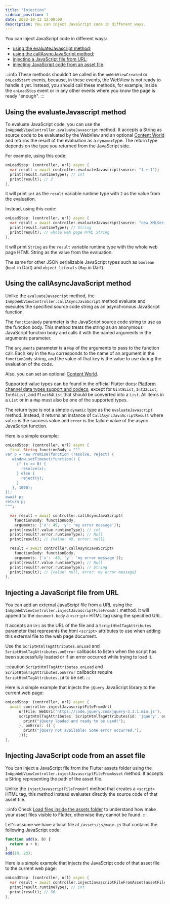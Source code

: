```yaml
---
title: "Injection"
sidebar_position: 1
date: 2022-10-12 12:00:00
description: You can inject JavaScript code in different ways.
---
```



<head>
  <title>Javascript Injection | {config.title}</title>
</head>

You can inject JavaScript code in different ways:
- [using the evaluateJavascript method](#Using-the-evaluateJavascript-method);
- [using the callAsyncJavaScript method](#Using-the-callAsyncJavaScript-method);
- [injecting a JavaScript file from URL](#Injecting-a-JavaScript-file-from-URL);
- [injecting JavaScript code from an asset file](#Injecting-JavaScript-code-from-an-asset-file).

:::info
  These methods shouldn't be called in the `onWebViewCreated` or `onLoadStart` events, because, in these events, the WebView is not ready to handle it yet. Instead, you should call these methods, for example, inside the `onLoadStop` event or in any other events where you know the page is ready "enough".
:::

## Using the evaluateJavascript method

To evaluate JavaScript code, you can use the `InAppWebViewController.evaluateJavascript` method. It accepts a String as source code to be evaluated by the WebView and an optional [Content World](/docs/webview/javascript/content-worlds) and returns the result of the evaluation as a `dynamic`type.
The return type depends on the type you returned from the JavaScript side.

For example, using this code:
```dart
onLoadStop: (controller, url) async {
  var result = await controller.evaluateJavascript(source: "1 + 1");
  print(result.runtimeType); // int
  print(result); // 2
},
```
it will print `int` as the `result` variable runtime type with `2` as the value from the evaluation.

Instead, using this code:
```dart
onLoadStop: (controller, url) async {
  var result = await controller.evaluateJavascript(source: "new XMLSerializer().serializeToString(document);");
  print(result.runtimeType); // String
  print(result); // whole web page HTML String
},
```
it will print `String` as the `result` variable runtime type with the whole web page HTML String as the value from the evaluation.

The same for other JSON serializable JavaScript types such as `boolean` (`bool` in Dart) and `object literals` (`Map` in Dart).

## Using the callAsyncJavaScript method

Unlike the `evaluateJavascript` method, the `InAppWebViewController.callAsyncJavaScript` method evaluate and executes the specified source code string as an asynchronous JavaScript function.

The `functionBody` parameter is the JavaScript source code string to use as the function body. This method treats the string as an anonymous JavaScript function body and calls it with the named arguments in the arguments parameter.

The `arguments` parameter is a `Map` of the arguments to pass to the function call. Each key in the `Map` corresponds to the name of an argument in the `functionBody` string, and the value of that key is the value to use during the evaluation of the code.

Also, you can set an optional [Content World](/docs/webview/javascript/content-worlds).

Supported value types can be found in the official Flutter docs: [Platform channel data types support and codecs](https://flutter.dev/docs/development/platform-integration/platform-channels#codec), except for `Uint8List`, `Int32List`, `Int64List`, and `Float64List` that should be converted into a `List`. All items in a `List` or in a `Map` must also be one of the supported types.

The return type is not a simple `dynamic` type as the `evaluateJavascript` method. Instead, it returns an instance of `CallAsyncJavaScriptResult` where `value` is the success value and `error` is the failure value of the async JavaScript function.

Here is a simple example:
```dart
onLoadStop: (controller, url) async {
  final String functionBody = """
var p = new Promise(function (resolve, reject) {
   window.setTimeout(function() {
     if (x >= 0) {
       resolve(x);
     } else {
       reject(y);
     }
   }, 1000);
});
await p;
return p;
""";

  var result = await controller.callAsyncJavaScript(
    functionBody: functionBody,
    arguments: {'x': 49, 'y': 'my error message'});
  print(result?.value.runtimeType); // int
  print(result?.error.runtimeType); // Null
  print(result); // {value: 49, error: null}

  result = await controller.callAsyncJavaScript(
    functionBody: functionBody,
    arguments: {'x': -49, 'y': 'my error message'});
  print(result?.value.runtimeType); // Null
  print(result?.error.runtimeType); // String
  print(result); // {value: null, error: my error message}
},
```

## Injecting a JavaScript file from URL

You can add an external JavaScript file from a URL using the `InAppWebViewController.injectJavascriptFileFromUrl` method. It will append to the `document.body` a `<script>` HTML tag using the specified URL.

It accepts an `Uri` as the URL of the file and a `ScriptHtmlTagAttributes` parameter that represents the html `<script>` attributes to use when adding this external file to the web page document.

Use the `ScriptHtmlTagAttributes.onLoad` and `ScriptHtmlTagAttributes.onError` callbacks to listen when the script has been successfully loaded or if an error occurred while trying to load it.

:::caution
  `ScriptHtmlTagAttributes.onLoad` and `ScriptHtmlTagAttributes.onError` callbacks require `ScriptHtmlTagAttributes.id` to be set.
:::

Here is a simple example that injects the `jQuery` JavaScript library to the current web page:
```dart
onLoadStop: (controller, url) async {
  await controller.injectJavascriptFileFromUrl(
      urlFile: WebUri('https://code.jquery.com/jquery-3.3.1.min.js'),
      scriptHtmlTagAttributes: ScriptHtmlTagAttributes(id: 'jquery', onLoad: () {
        print("jQuery loaded and ready to be used!");
      }, onError: () {
        print("jQuery not available! Some error occurred.");
      }));
},
```

## Injecting JavaScript code from an asset file

You can inject a JavaScript file from the Flutter assets folder using the `InAppWebViewController.injectJavascriptFileFromAsset` method. It accepts a String representing the path of the asset file.

Unlike the `injectJavascriptFileFromUrl` method that creates a `<script>` HTML tag, this method instead evaluates directly the source code of that asset file.

:::info
  Check [Load files inside the assets folder](/docs/intro#load-files-inside-the-assets-folder) to understand how make your asset files visible to Flutter, otherwise they cannot be found.
:::

Let's assume we have a local file at `/assets/js/main.js` that contains the following JavaScript code:
```javascript
function add(a, b) {
  return a + b;
}
add(10, 20);
```

Here is a simple example that injects the JavaScript code of that asset file to the current web page:
```dart
onLoadStop: (controller, url) async {
  var result = await controller.injectJavascriptFileFromAsset(assetFilePath: "assets/js/main.js");
  print(result.runtimeType); // int
  print(result); // 30
},
```
